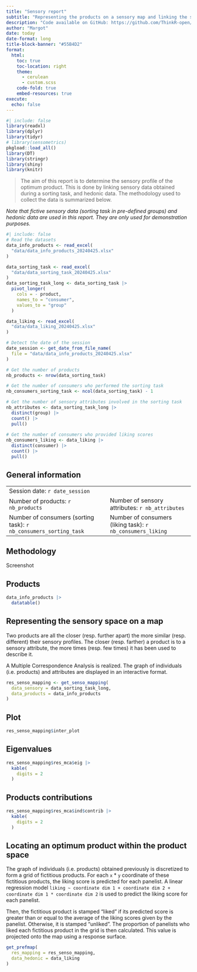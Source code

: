 ```yaml
---
title: "Sensory report"
subtitle: "Representing the products on a sensory map and linking the sensory description and liking scores"
description: "Code available on GitHub: https://github.com/ThinkR-open/sensometrics"
author: "Margot"
date: today
date-format: long
title-block-banner: "#55B4D2"
format:
  html:
    toc: true
    toc-location: right
    theme: 
      - cerulean
      - custom.scss
    code-fold: true
    embed-resources: true
execute: 
  echo: false
---
```


```r
#| include: false
library(readxl)
library(dplyr)
library(tidyr)
# library(sensometrics)
pkgload::load_all()
library(DT)
library(stringr)
library(shiny)
library(knitr)
```

> The aim of this report is to determine the sensory profile of the optimum product. This is done by linking sensory data obtained during a sorting task, and hedonic data. The methodology used to collect the data is summarized below.

::: {.callout-warning appearance="simple" title="About the data"}
*Note that fictive sensory data (sorting task in pre-defined groups) and hedonic data are used in this report. They are only used for demonstration purposes.*
:::

```r
#| include: false
# Read the datasets
data_info_products <- read_excel(
  "data/data_info_products_20240425.xlsx"
)

data_sorting_task <- read_excel(
  "data/data_sorting_task_20240425.xlsx"
)
data_sorting_task_long <- data_sorting_task |>
  pivot_longer(
    cols = - product,
    names_to = "consumer", 
    values_to = "group"
  )

data_liking <- read_excel(
  "data/data_liking_20240425.xlsx"
)

# Detect the date of the session
date_session <- get_date_from_file_name(
  file = "data/data_info_products_20240425.xlsx"
)

# Get the number of products
nb_products <- nrow(data_sorting_task)

# Get the number of consumers who performed the sorting task
nb_consumers_sorting_task <- ncol(data_sorting_task) - 1

# Get the number of sensory attributes involved in the sorting task
nb_attributes <- data_sorting_task_long |> 
  distinct(group) |> 
  count() |> 
  pull()
  
# Get the number of consumers who provided liking scores
nb_consumers_liking <- data_liking |> 
  distinct(consumer) |> 
  count() |> 
  pull()
```

## General information

|                                                                    |     |                                                            |
|:-------------------------------------------------------------------|-----|:-----------------------------------------------------------|
| Session date: `r date_session`                                     |     |                                                            |
| Number of products: `r nb_products`                                |     | Number of sensory attributes: `r nb_attributes`            |
| Number of consumers (sorting task): `r nb_consumers_sorting_task`  |     | Number of consumers (liking task): `r nb_consumers_liking` |

## Methodology

Screenshot

## Products

```r
data_info_products |>
  datatable()
```

## Representing the sensory space on a map

Two products are all the closer (resp. further apart) the more similar (resp. different) their sensory profiles. The closer (resp. farther) a product is to a sensory attribute, the more times (resp. few times) it has been used to describe it.

::: {.callout-note title="More details about the statistical analysis" collapse=true}
A Multiple Correspondence Analysis is realized. The graph of individuals (i.e. products) and attributes are displayed in an interactive format.
:::

```r
res_senso_mapping <- get_senso_mapping(
  data_sensory = data_sorting_task_long, 
  data_products = data_info_products
)
```

::: {.panel-tabset}

## Plot

```r
res_senso_mapping$inter_plot
```

## Eigenvalues

```r
res_senso_mapping$res_mca$eig |> 
  kable(
    digits = 2
  )
```

## Products contributions

```r
res_senso_mapping$res_mca$ind$contrib |> 
  kable(
    digits = 2
  )
```

:::

## Locating an optimum product within the product space

::: {.callout-note title="More details about the statistical analysis" collapse=true}
The graph of individuals (i.e. products) obtained previously is discretized to form a grid of fictitious products. For each `x` * `y` coordinate of these fictitious products, the liking score is predicted for each panelist. A linear regression model `liking ~ coordinate dim 1 + coordinate dim 2 + coordinate dim 1 * coordinate dim 2` is used to predict the liking score for each panelist. 

Then, the fictitious product is stamped "liked" if its predicted score is greater than or equal to the average of the liking scores given by the panelist. Otherwise, it is stamped "unliked". The proportion of panelists who liked each fictitious product in the grid is then calculated. This value is projected onto the map using a response surface.
:::

```r
get_prefmap(
  res_mapping = res_senso_mapping,
  data_hedonic = data_liking
)
```